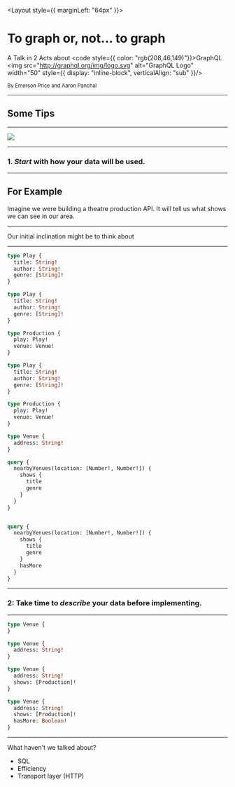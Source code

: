 
<Head>
  <link rel="stylesheet" href="https://use.typekit.net/gif7rwq.css" />
</Head>

<Layout style={{ marginLeft: "64px" }}>

# To graph or, not... to graph

A Talk in 2 Acts about <code style={{ color: "rgb(208,46,149)"}}>GraphQL</code> <img src="http://graphql.org/img/logo.svg" alt="GraphQL Logo" width="50" style={{ display: "inline-block", verticalAlign: "sub" }}/>

<small>By Emerson Price and Aaron Panchal</small>

</Layout>

---

## Some Tips

---

<Image src="https://media.giphy.com/media/Is1O1TWV0LEJi/giphy.gif" />

---

<Layout>

### **1.** _Start_ with how your data will be used.

</Layout>

---

<Layout>

## For Example

Imagine we were building a theatre production API. It will tell us what shows we can see in our area.

</Layout>

---

Our initial inclination might be to think about

---

<CodeSurfer>

```graphql
type Play {
  title: String!
  author: String!
  genre: [String]!
}
```

```graphql
type Play {
  title: String!
  author: String!
  genre: [String]!
}

type Production {
  play: Play!
  venue: Venue!
}
```

```graphql
type Play {
  title: String!
  author: String!
  genre: [String]!
}

type Production {
  play: Play!
  venue: Venue!
}

type Venue {
  address: String!
}
```

```graphql
query {
  nearbyVenues(location: [Number!, Number!]) {
    shows {
      title
      genre
    }
  }
}
```

```diff 2[2:14]

```

```graphql
query {
  nearbyVenues(location: [Number!, Number!]) {
    shows {
      title
      genre
    }
    hasMore
  }
}
```

</CodeSurfer>

---

<Layout>

### **2:** Take time to _describe_ your data before implementing.

</Layout>

---

<CodeSurfer>

```graphql
type Venue {
}
```

```graphql
type Venue {
  address: String!
}
```

```graphql
type Venue {
  address: String!
  shows: [Production]!
}
```

```graphql
type Venue {
  address: String!
  shows: [Production]!
  hasMore: Boolean!
}
```

</CodeSurfer>

---

<Layout>

What haven't we talked about?

<Appear>

- SQL
- Efficiency
- Transport layer (HTTP)

</Appear>

</Layout>
